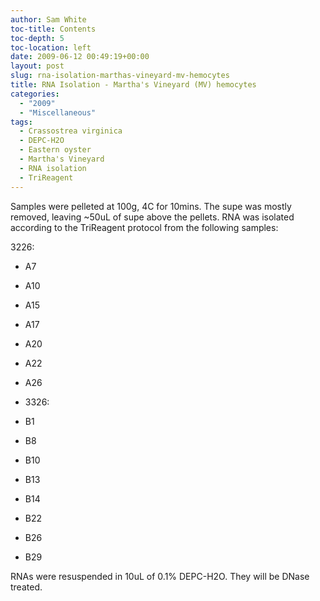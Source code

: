 ```yaml
---
author: Sam White
toc-title: Contents
toc-depth: 5
toc-location: left
date: 2009-06-12 00:49:19+00:00
layout: post
slug: rna-isolation-marthas-vineyard-mv-hemocytes
title: RNA Isolation - Martha's Vineyard (MV) hemocytes
categories:
  - "2009"
  - "Miscellaneous"
tags:
  - Crassostrea virginica
  - DEPC-H2O
  - Eastern oyster
  - Martha's Vineyard
  - RNA isolation
  - TriReagent
---
```


Samples were pelleted at 100g, 4C for 10mins. The supe was mostly removed, leaving ~50uL of supe above the pellets. RNA was isolated according to the TriReagent protocol from the following samples:

3226:




    
  * A7

    
  * A10

    
  * A15

    
  * A17

    
  * A20

    
  * A22

    
  * A26

    
  * 3326:

    
  * B1

    
  * B8

    
  * B10

    
  * B13

    
  * B14

    
  * B22

    
  * B26

    
  * B29



RNAs were resuspended in 10uL of 0.1% DEPC-H2O. They will be DNase treated.
